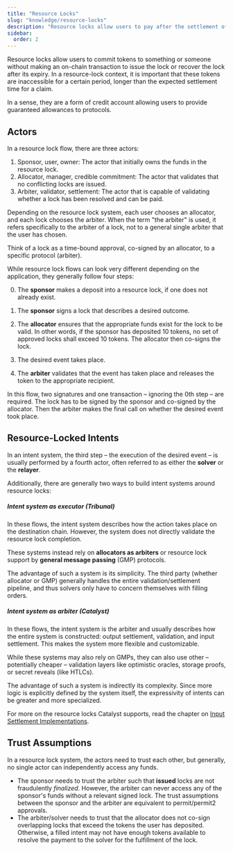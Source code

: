 ```yaml
---
title: "Resource Locks"
slug: "knowledge/resource-locks"
description: "Resource locks allow users to pay after the settlement of their desired asset has taken place. This improves the user experience and makes cross-chain actions more seamless."
sidebar:
  order: 2
---
```


Resource locks allow users to commit tokens to something or someone without making an on-chain transaction to issue the lock or recover the lock after its expiry. In a resource-lock context, it is important that these tokens are inaccessible for a certain period, longer than the expected settlement time for a claim.

In a sense, they are a form of credit account allowing users to provide guaranteed allowances to protocols.

## Actors

In a resource lock flow, there are three actors:
1. Sponsor, user, owner: The actor that initially owns the funds in the resource lock.
2. Allocator, manager, credible commitment: The actor that validates that no conflicting locks are issued.
3. Arbiter, validator, settlement: The actor that is capable of validating whether a lock has been resolved and can be paid.

Depending on the resource lock system, each user chooses an allocator, and each lock chooses the arbiter. When the term "the arbiter" is used, it refers specifically to the arbiter of a lock, not to a general single arbiter that the user has chosen.

Think of a lock as a time-bound approval, co-signed by an allocator, to a specific protocol (arbiter).

While resource lock flows can look very different depending on the application, they generally follow four steps:


<Card>
  <Steps>

  0. The **sponsor** makes a deposit into a resource lock, if one does not already exist.

  1. The **sponsor** signs a lock that describes a desired outcome.

  2. The **allocator** ensures that the appropriate funds exist for the lock to be valid. In other words, if the sponsor has deposited 10 tokens, no set of approved locks shall exceed 10 tokens. The allocator then co-signs the lock.

  3. The desired event takes place.

  4. The **arbiter** validates that the event has taken place and releases the token to the appropriate recipient.

  </Steps>
</Card>

In this flow, two signatures and one transaction – ignoring the 0th step – are required. The lock has to be signed by the sponsor and co-signed by the allocator. Then the arbiter makes the final call on whether the desired event took place.

## Resource-Locked Intents

In an intent system, the third step – the execution of the desired event – is usually performed by a fourth actor, often referred to as either the **solver** or the **relayer**.

Additionally, there are generally two ways to build intent systems around resource locks:

##### Intent system as *executor* (Tribunal)

In these flows, the intent system describes how the action takes place on the destination chain. However, the system does not directly validate the resource lock completion.

These systems instead rely on **allocators as arbiters** or resource lock support by **general message passing** (GMP) protocols.

The advantage of such a system is its simplicity. The third party (whether allocator or GMP) generally handles the entire validation/settlement pipeline, and thus solvers only have to concern themselves with filling orders.

##### Intent system as *arbiter* (Catalyst)

In these flows, the intent system is the arbiter and usually describes how the entire system is constructed: output settlement, validation, and input settlement. This makes the system more flexible and customizable.

While these systems may also rely on GMPs, they can also use other – potentially cheaper – validation layers like optimistic oracles, storage proofs, or secret reveals (like HTLCs).

The advantage of such a system is indirectly its complexity. Since more logic is explicitly defined by the system itself, the expressivity of intents can be greater and more specialized.

For more on the resource locks Catalyst supports, read the chapter on [Input Settlement Implementations](/architecture/input).

## Trust Assumptions

In a resource lock system, the actors need to trust each other, but generally, no single actor can independently access any funds.
- The sponsor needs to trust the arbiter such that **issued** locks are not fraudulently *finalized*. However, the arbiter can never access any of the sponsor's funds without a relevant signed lock. The trust assumptions between the sponsor and the arbiter are equivalent to permit/permit2 approvals.
- The arbiter/solver needs to trust that the allocator does not co-sign overlapping locks that exceed the tokens the user has deposited. Otherwise, a filled intent may not have enough tokens available to resolve the payment to the solver for the fulfillment of the lock.

